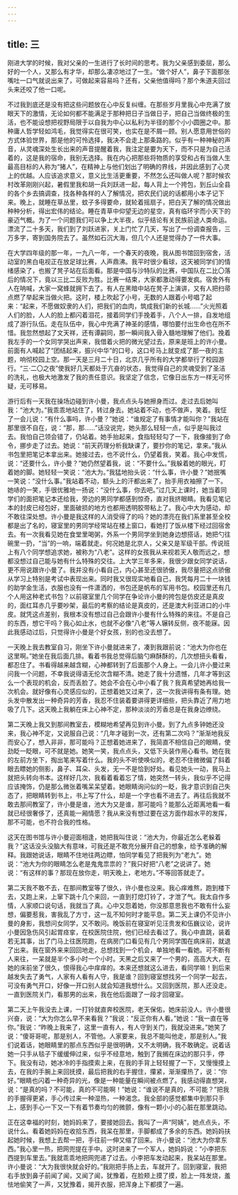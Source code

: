 ```yaml
---
---
---
```

title: 三
---




刚进大学的时候，我对父亲的一生进行了长时间的思考。我为父亲感到委屈，那么好的一个人，又那么有才华，却那么凄凉地过了一生。“做个好人”，鼻子下面那张嘴吐一口气就说出来了，可做起来容易吗？还有，父亲他值得吗？那个朱道夫回过头来还咬了他一口呢。

不过我到底还是没有把这些问题放在心中反复纠缠。在那些岁月里我心中充满了放眼天下的激情，无论如何都不能满足于那种把日子当做日子，把自己当做终极的生活，也不能设想把视野局限于以自我为中心以私利为半径的那个小小圆圈之中。那种庸人哲学轻如鸿毛，我觉得实在很可笑，也实在是不屑一顾。别人愿意用世俗的方式体验世界，那是他的可怜选择，我决不会走上那条路的。似乎有一种神秘的声音，从灵魂深处生长出来的声音提醒着我，我注定是要为天下，而不只是为自己活着的，这是我的宿命，我别无选择。我在内心把那些将物质的享受和占有当做人生最高目标的人称为“猪人”，在精神上与他们划出了明确的界线，并因此感到了心灵上的优越。人应该追求意义，意义比生活更重要，不然怎么还叫做人呢？那时候农村改革刚刚兴起，暑假里我和胡一兵刘跃进一起，每人背上一个挎包，到丘山全县的各个乡去搞调查，找各种各样的人了解情况，把农民们说的话都用小本子记下来。晚上，就睡在草丛里，蚊子多得要命，就轮着摇扇子，把白天了解的情况做出种种分析，得出宏伟的结论。睡在青草中仰望无边的星空，真有临环宇而小天下的豪迈气概。为了一个问题我们可以争上大半夜，似乎结论有关民族前途人类命运。漂流了二十多天，我们到了刘跃进家，关上门忙了几天，写出了一份调查报告，三万多字，寄到国务院去了。虽然如石沉大海，但几个人还是觉得办了一件大事。

在大学四年级的那一年，一九八一年，一个春天的夜晚，我从图书馆回到宿舍，活动室的黑白电视正在放足球比赛，人声鼎沸。我平时很少看球，这天被同学们的情绪感染了，也搬了凳子站在后面看。那是中国与沙特队的比赛，中国队在二比〇落后的情况下，竟以三比二反败为胜。比赛一结束，大家都激动得要发疯。宿舍外有人在呐喊，大家一窝蜂就拥下去了。有人在黑暗中站在凳子上演讲，又有人把扫帚点燃了举起来当做火把。这时，楼上吹起了小号，无数的人跟着小号唱了起来：“起来，不愿做奴隶的人们，把我们的血肉，筑成我们新的长城……”火光照着人们的脸，人人的脸上都闪着泪花，接着同学们手挽着手，八个人一排，自发地组成了游行队伍。走在队伍中，我心中充满了神圣的感情，哪怕要付出生命也在所不惜。我忽然想起了文天祥，还有谭嗣同，那一瞬间我入骨入髓地理解了他们。挽着我左手的一个女同学哭出声来，我借着火把的微光望过去，原来是班上的许小曼。前面有人喊起了“团结起来，振兴中华”的口号，这口号马上就变成了那一夜的主题，响彻校园上空。那一天是三月二十日，北京几乎所有的大学都举行了校园游行。“三·二〇之夜”使我好几天都处于亢奋的状态，我觉得自己的灵魂受到了圣洁的洗礼，也极大地激发了我的责任意识。我坚定了信念，它像日出东方一样无可怀疑，无可移易。

游行后有一天我在操场边碰到许小曼，我点点头与她擦身而过。走过去后她叫我：“池大为。”我乖乖地站住了，转过身去。她站着不动，也不做声，笑着。我怔了一会儿说：“有什么事吗，许小曼？”她说：“谁规定了有事情才能叫你？”我站在那里很不自在，说：“那，那……”话没说完，她头那么轻轻一点，似乎是叫我过去。我怕自己领会错了，仍站着。她手抬起来，食指轻轻勾了一下，我像接到了命令，挪步走了过去。她说：“前天药理分析我缺课了，要抄你的笔记，拿来。”我从书包里把笔记本拿出来。她接过去，也不说什么，仍望着我，笑着。我心中发慌，说：“还要什么，许小曼？”她仍然望着我，说：“不要什么。”我躲着她的眼光，盯着她的脚。她轻轻一笑说：“池大为。”我猛地抬头说：“什么事，许小曼？”她抿嘴一笑说：“没什么事。”我站着不动，额头上的汗都出来了，抬手用衣袖擦了一下。她哧的一笑，手很优雅地一扬说：“没什么事，你去吧。”过几天上课时，她当着同学们的面把笔记本还给我，旁边的男同学都感到惊奇，直对我挤眼睛。我看见笔记本的封皮已经包好，里面破损的地方也都用透明胶带粘上了。我心中大为感动，却不敢往深处想。许小曼是我这样的人消受得了的吗？她的漂亮在我们系里甚至全校都是出了名的，寝室里的男同学经常站在楼上窗口，看她打了饭从楼下经过回宿舍去。有一次我看见她在食堂里喝粥，外系一个男同学坐到她身边想搭话，她把勺往碗里一扔，“当”的一响，端着就走。何况她是北京人，父亲又是军级干部。传说班上有八个同学想追求她，被称为“八老”。这样的女孩我从来视若天人敬而远之，想都没想过自己能与她有什么特殊的交往。上大学三年多来，我很少跟女同学说话，更不用说跟许小曼了。我并没有小看自己，内心甚至还很骄傲，我尽量把这点骄傲从学习上特别是考试中表现出来。同时我又很现实地看自己，我凭每月二十一块钱的助学金生活，衣服也没有一件潇洒的，书包还是帆布的军用书包。校园里还有几个人用这种老式书包？以前寝室里几个同学在争论许小曼的挎包是仿皮还是真皮的，面红耳赤几乎要吵架，最后的考察的结论是真皮的，还是澳大利亚进口的小牛皮。就凭这点差别，我根本没有想过自己会跟许小曼有什么特殊的来往。不是自己的东西，想它干吗？我心如止水，也就不必像“八老”等人辗转反侧，夜不能寐。因此我感动过后，只觉得许小曼是个好女孩，别的也没去想了。

一天晚上我去教室自习，刚坐下许小曼就进来了，凑到我跟前说：“池大为你也在这里啊。”她坐在我后面几排。看着书我总觉得后脑勺麻酥酥的，几次想扭头看看，都忍住了。书看得越来越含糊，心神都转到了后面那个人身上。一会儿许小曼过来问我一个问题，不幸我说得语无伦次含糊不清。她走了我十分遗憾，几年才等到这么一个表现的机会，反而丢脸了。她会不会在心中小看了我？我真希望她再给我一次机会。就好像有心灵感应似的，正想着她又过来了，这一次我讲得有条有理。她头发中散发出一种奇异的芳香，我忍不住装着要讲得更详细些，把头靠近了用力地吸了几下。这天晚上我躺在床上心神不定，那种淡淡的芳香总是在我身边缭绕。

第二天晚上我又到那间教室去，模糊地希望再见到许小曼。到了九点多钟她还没来，我心神不定，又说服自己说：“几年才碰到一次，还有第二次吗？”渐渐地我反而安心了，想入非非，那可能吗？正想着她进来了，我简直不相信自己的眼睛，使劲眨一眨眼，可不就是她。她笑一笑，我点点头，又低下头装作用心看书。她在我的左前方坐下，掏出笔来写着什么。我的头不听使唤似的，老忍不住微微偏了斜着眼去瞟她的侧影，鼻子、耳朵、头发，无一不是恰到好处。看见她头一动，我马上就把头转向书本。这样好几次，我看着看着忘了情，她突然一转头，我似乎不记得应该掩饰，仍是那么微张着嘴呆呆望着。她眼睛询问似的一眨，我才意识到自己失态了，把眼睛转到书上，书上写了什么，却是一个字也看不进去了。再往后我就不敢去那间教室了，许小曼是谁，池大为又是谁，那可能吗？能那么近距离地看一看就已经很奢侈了，还真能一厢情愿？我从来没有想过要在这方面作超水平的发挥，那不可能，也不符合我的性格。

这天在图书馆与许小曼迎面相逢，她把我叫住说：“池大为，你最近怎么老躲着我？”这话没头没脑大有意味，可我还是不敢充分展开自己的想象，给予准确的解释。我跟她说话，眼睛不住地往两边瞟，怕同学看见了把我列为“老九”。她说：“池大为你的眼睛怎么老是鬼鬼祟祟的？”我只好把“八老”之说讲了。她说：“有这样的事？那现在放你走，明天晚上，老地方。”不等回答就走了。

第二天我不敢不去，在那间教室等了很久，许小曼也没来。我心痒难熬，跑到楼下去，又跑上来，上窜下跳十几个来回，一直到打熄灯铃了，才泄了气。我太自作多情，人家顺口说句话，我就当了真。心中又怨着她，你没那意思我也不敢有什么妄想，偏要惹我，害我乱了方寸，这一乱不知何时才能平息。第二天上课仍不见许小曼的身影，我想问女同学，又不敢问。晚饭前在寝室听见汪贵发和伍巍议论，说许小曼因急伤风引起胃痉挛，在校医院住院，他们已经去看过了。我心中直跳，装着若无其事，出了门马上往医院跑，在病房门口看见有几个男同学围在病床前，就退了出来。我在窗外来来回回地走，总想找到一个机会，单独地看一看她。可不断有人来往，一呆就是半个多小时一个小时。天黑之后又来了一个男的，高高大大，在她的床前坐了很久，恨得我心中痒痒的。本来还想就这么进去，看同学嘛！到后来越发失去了勇气，人家有人看有人守，我是谁？回到寝室想找另一个同学一起去，可没有勇气开口，好像一开口别人就会知道我想什么。又回到医院，那人还没走。一直到医院关门，看那男的出来，我在他后面跟了一段才回寝室。

第二天上午我没去上课，一打铃就直奔校医院，老天保佑，她床前没人。许小曼很兴奋，说：“大为你怎么早不来看我？”我说：“反正你有人看。”她说：“我一直在等你。”我说：“昨晚上我来了，这里一直有人，有人守到关门，我就没进来。”她笑了说：“傻哥哥呢，那是别人，不管他。人家要来，我总不能叫他走，那是别人。”我们说着话，她眼睛里的那点东西似乎是很明确，又不太明确，我不敢确定。说着话她一只手从毯子下缓缓伸过来，似乎不经意地，触到了我搁在床边的那只手，停下。我没有动，她冰冷的手指摸索上来，在我的手背上轻轻握了一下，又慢慢摸上去，在我的手腕上来回抚摸，最后把我的右手握住，攥紧，渐渐攥热了，说：“你好。”眼睛也闪着一种奇异的光，像是一种能量在瞬间被点燃了。我感动得直想哭，说：“是真的吗？不可能，真的不可能啊！”她说：“谁说不是真的，不可能？”把我的手握得更紧，手心传过来一种湿热，一种渴念。我全部的感觉都集中到那只手上，感到手心一下又一下有着节奏均匀的微颤，像有一颗小小的心脏在那里跳动。

正在这幸福的时刻，她妈妈来了，要接她回去。我叫了一声“阿姨”，她点点头，不说什么。看着她妈妈在收拾东西，我呆在那里，手脚都成了多余的东西。她妈妈扶起她时候，我想上去帮一把，手往前一伸又缩了回来。许小曼说：“池大为你拿东西。”我心里一热，把网兜提在手中。这时进来了一个军人，她妈妈说：“小李把东西提到车里去。”我就乖乖地把网兜递了过去。小李把车发动起来，我呆站在那里。许小曼说：“大为我很快就会好的。”我刚把手扬上去，车就开了。回到寝室，我把右手放到鼻子前闻了闻，又闻了闻，犹豫着，在脸颊上摸了摸，脸上一阵发烧，羞怯地偷笑了一声，又犹豫着，揭开衣服，把浑身上下都摸了一遍。



